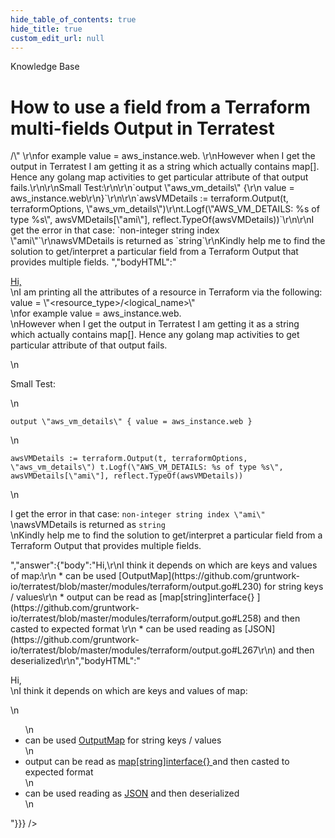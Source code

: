 ```yaml
---
hide_table_of_contents: true
hide_title: true
custom_edit_url: null
---
```



<CenterLayout>
<span className="searchCategory">Knowledge Base</span>
<h1>How to use a field from a Terraform multi-fields Output in Terratest</h1>
<GitHub discussion={{"id":"D_kwDOF8slf84AO3RW","number":217,"author":{"login":"arimaverick"},"title":"How to use a field from a Terraform multi-fields Output in Terratest","body":"[Hi,](https://github.com/gruntwork-io/terratest)\r\nI am printing all the attributes of a resource in Terraform via the following: value = \"<resource_type>/<logical_name>\" \r\nfor example value = aws_instance.web. \r\nHowever when I get the output in Terratest I am getting it as a string which actually contains map[]. Hence any golang map activities to get particular attribute of that output fails.\r\n\r\nSmall Test:\r\n\r\n`output \"aws_vm_details\" {\r\n    value = aws_instance.web\r\n}`\r\n\r\n`awsVMDetails := terraform.Output(t, terraformOptions, \"aws_vm_details\")\r\nt.Logf(\"AWS_VM_DETAILS: %s of type %s\", awsVMDetails[\"ami\"], reflect.TypeOf(awsVMDetails))`\r\n\r\nI get the error in that case: `non-integer string index \"ami\"`\r\nawsVMDetails is returned as `string`\r\nKindly help me to find the solution to get/interpret a particular field from a Terraform Output that provides multiple fields. ","bodyHTML":"<p dir=\"auto\"><a href=\"https://github.com/gruntwork-io/terratest\">Hi,</a><br>\nI am printing all the attributes of a resource in Terraform via the following: value = \"&lt;resource_type&gt;/&lt;logical_name&gt;\"<br>\nfor example value = aws_instance.web.<br>\nHowever when I get the output in Terratest I am getting it as a string which actually contains map[]. Hence any golang map activities to get particular attribute of that output fails.</p>\n<p dir=\"auto\">Small Test:</p>\n<p dir=\"auto\"><code class=\"notranslate\">output \"aws_vm_details\" { value = aws_instance.web }</code></p>\n<p dir=\"auto\"><code class=\"notranslate\">awsVMDetails := terraform.Output(t, terraformOptions, \"aws_vm_details\") t.Logf(\"AWS_VM_DETAILS: %s of type %s\", awsVMDetails[\"ami\"], reflect.TypeOf(awsVMDetails))</code></p>\n<p dir=\"auto\">I get the error in that case: <code class=\"notranslate\">non-integer string index \"ami\"</code><br>\nawsVMDetails is returned as <code class=\"notranslate\">string</code><br>\nKindly help me to find the solution to get/interpret a particular field from a Terraform Output that provides multiple fields.</p>","answer":{"body":"Hi,\r\nI think it depends on which are keys and values of map:\r\n * can be used [OutputMap](https://github.com/gruntwork-io/terratest/blob/master/modules/terraform/output.go#L230) for string keys / values\r\n * output can be read as [map[string]interface{} ](https://github.com/gruntwork-io/terratest/blob/master/modules/terraform/output.go#L258) and then casted to expected format \r\n * can be used reading as [JSON](https://github.com/gruntwork-io/terratest/blob/master/modules/terraform/output.go#L267\r\n) and then deserialized\r\n","bodyHTML":"<p dir=\"auto\">Hi,<br>\nI think it depends on which are keys and values of map:</p>\n<ul dir=\"auto\">\n<li>can be used <a href=\"https://github.com/gruntwork-io/terratest/blob/master/modules/terraform/output.go#L230\">OutputMap</a> for string keys / values</li>\n<li>output can be read as <a href=\"https://github.com/gruntwork-io/terratest/blob/master/modules/terraform/output.go#L258\">map[string]interface{} </a> and then casted to expected format</li>\n<li>can be used reading as <a href=\"https://github.com/gruntwork-io/terratest/blob/master/modules/terraform/output.go#L267\">JSON</a> and then deserialized</li>\n</ul>"}}} />

</CenterLayout>
  

<!-- ##DOCS-SOURCER-START
{
  "sourcePlugin": "github-discussions",
  "hash": "a478d82572b7c36270c0a9dd42dd40bf"
}
##DOCS-SOURCER-END -->
